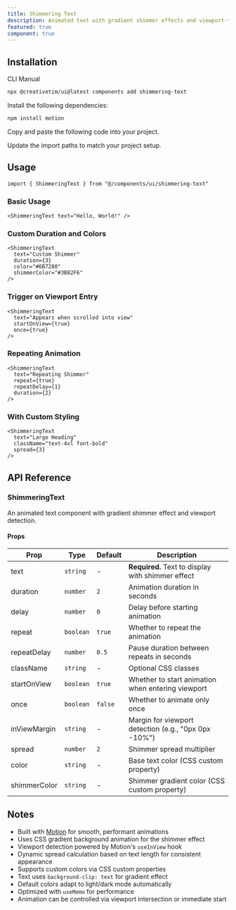 ```yaml
---
title: Shimmering Text
description: Animated text with gradient shimmer effects and viewport-triggered animations using Motion.
featured: true
component: true
---
```


<ComponentPreview
  name="shimmering-text-demo"
  description="A text shimmer effect with customizable speed, intensity, and colors"
/>

## Installation

<CodeTabs>

<TabsList>
  <TabsTrigger value="cli">CLI</TabsTrigger>
  <TabsTrigger value="manual">Manual</TabsTrigger>
</TabsList>
<TabsContent value="cli">

```bash
npx @creativetim/ui@latest components add shimmering-text
```

</TabsContent>

<TabsContent value="manual">

<Steps>

<Step>Install the following dependencies:</Step>

```bash
npm install motion
```

<Step>Copy and paste the following code into your project.</Step>

<ComponentSource
  name="shimmering-text"
  title="components/ui/shimmering-text.tsx"
/>

<Step>Update the import paths to match your project setup.</Step>

</Steps>

</TabsContent>

</CodeTabs>

## Usage

```tsx showLineNumbers
import { ShimmeringText } from "@/components/ui/shimmering-text"
```

### Basic Usage

```tsx showLineNumbers
<ShimmeringText text="Hello, World!" />
```

### Custom Duration and Colors

```tsx showLineNumbers
<ShimmeringText
  text="Custom Shimmer"
  duration={3}
  color="#6B7280"
  shimmerColor="#3B82F6"
/>
```

### Trigger on Viewport Entry

```tsx showLineNumbers
<ShimmeringText
  text="Appears when scrolled into view"
  startOnView={true}
  once={true}
/>
```

### Repeating Animation

```tsx showLineNumbers
<ShimmeringText
  text="Repeating Shimmer"
  repeat={true}
  repeatDelay={1}
  duration={2}
/>
```

### With Custom Styling

```tsx showLineNumbers
<ShimmeringText
  text="Large Heading"
  className="text-4xl font-bold"
  spread={3}
/>
```

## API Reference

### ShimmeringText

An animated text component with gradient shimmer effect and viewport detection.

#### Props

| Prop         | Type      | Default | Description                                          |
| ------------ | --------- | ------- | ---------------------------------------------------- |
| text         | `string`  | -       | **Required.** Text to display with shimmer effect    |
| duration     | `number`  | `2`     | Animation duration in seconds                        |
| delay        | `number`  | `0`     | Delay before starting animation                      |
| repeat       | `boolean` | `true`  | Whether to repeat the animation                      |
| repeatDelay  | `number`  | `0.5`   | Pause duration between repeats in seconds            |
| className    | `string`  | -       | Optional CSS classes                                 |
| startOnView  | `boolean` | `true`  | Whether to start animation when entering viewport    |
| once         | `boolean` | `false` | Whether to animate only once                         |
| inViewMargin | `string`  | -       | Margin for viewport detection (e.g., "0px 0px -10%") |
| spread       | `number`  | `2`     | Shimmer spread multiplier                            |
| color        | `string`  | -       | Base text color (CSS custom property)                |
| shimmerColor | `string`  | -       | Shimmer gradient color (CSS custom property)         |

## Notes

- Built with [Motion](https://motion.dev/) for smooth, performant animations
- Uses CSS gradient background animation for the shimmer effect
- Viewport detection powered by Motion's `useInView` hook
- Dynamic spread calculation based on text length for consistent appearance
- Supports custom colors via CSS custom properties
- Text uses `background-clip: text` for gradient effect
- Default colors adapt to light/dark mode automatically
- Optimized with `useMemo` for performance
- Animation can be controlled via viewport intersection or immediate start
